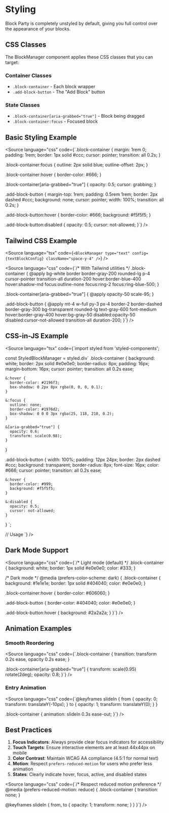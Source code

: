 
<Meta title="Styling" />

# Styling

Block Party is completely unstyled by default, giving you full control over the appearance of your blocks.

## CSS Classes

The BlockManager component applies these CSS classes that you can target:

### Container Classes

- `.block-container` - Each block wrapper
- `.add-block-button` - The "Add Block" button

### State Classes

- `.block-container[aria-grabbed="true"]` - Block being dragged
- `.block-container:focus` - Focused block

## Basic Styling Example

<Source language="css" code={`.block-container {
  margin: 1rem 0;
  padding: 1rem;
  border: 1px solid #ccc;
  cursor: pointer;
  transition: all 0.2s;
}

.block-container:focus {
  outline: 2px solid blue;
  outline-offset: 2px;
}

.block-container:hover {
  border-color: #666;
}

.block-container[aria-grabbed="true"] {
  opacity: 0.5;
  cursor: grabbing;
}

.add-block-button {
  margin-top: 1rem;
  padding: 0.5rem 1rem;
  border: 2px dashed #ccc;
  background: none;
  cursor: pointer;
  width: 100%;
  transition: all 0.2s;
}

.add-block-button:hover {
  border-color: #666;
  background: #f5f5f5;
}

.add-block-button:disabled {
  opacity: 0.5;
  cursor: not-allowed;
}`} />

## Tailwind CSS Example

<Source language="tsx" code={`<BlockManager
  type="text"
  config={textBlockConfig}
  className="space-y-4"
/>`} />

<Source language="css" code={`/* With Tailwind utilities */
.block-container {
  @apply bg-white border border-gray-200 rounded-lg p-4 
         cursor-pointer transition-all duration-200
         hover:border-blue-400 hover:shadow-md
         focus:outline-none focus:ring-2 focus:ring-blue-500;
}

.block-container[aria-grabbed="true"] {
  @apply opacity-50 scale-95;
}

.add-block-button {
  @apply mt-4 w-full py-3 px-4 
         border-2 border-dashed border-gray-300 
         bg-transparent rounded-lg
         text-gray-600 font-medium
         hover:border-gray-400 hover:bg-gray-50
         disabled:opacity-50 disabled:cursor-not-allowed
         transition-all duration-200;
}`} />

## CSS-in-JS Example

<Source language="tsx" code={`import styled from 'styled-components';

const StyledBlockManager = styled.div\`
  .block-container {
    background: white;
    border: 2px solid #e0e0e0;
    border-radius: 8px;
    padding: 16px;
    margin-bottom: 16px;
    cursor: pointer;
    transition: all 0.2s ease;

    &:hover {
      border-color: #2196f3;
      box-shadow: 0 2px 8px rgba(0, 0, 0, 0.1);
    }

    &:focus {
      outline: none;
      border-color: #1976d2;
      box-shadow: 0 0 0 3px rgba(25, 118, 210, 0.2);
    }

    &[aria-grabbed="true"] {
      opacity: 0.6;
      transform: scale(0.98);
    }
  }

  .add-block-button {
    width: 100%;
    padding: 12px 24px;
    border: 2px dashed #ccc;
    background: transparent;
    border-radius: 8px;
    font-size: 16px;
    color: #666;
    cursor: pointer;
    transition: all 0.2s ease;

    &:hover {
      border-color: #999;
      background: #f5f5f5;
    }

    &:disabled {
      opacity: 0.5;
      cursor: not-allowed;
    }
  }
\`;

// Usage
<StyledBlockManager>
  <BlockManager type="text" config={textBlockConfig} />
</StyledBlockManager>`} />

## Dark Mode Support

<Source language="css" code={`/* Light mode (default) */
.block-container {
  background: white;
  border: 1px solid #e0e0e0;
  color: #333;
}

/* Dark mode */
@media (prefers-color-scheme: dark) {
  .block-container {
    background: #1e1e1e;
    border: 1px solid #404040;
    color: #e0e0e0;
  }
  
  .block-container:hover {
    border-color: #606060;
  }
  
  .add-block-button {
    border-color: #404040;
    color: #e0e0e0;
  }
  
  .add-block-button:hover {
    background: #2a2a2a;
  }
}`} />

## Animation Examples

### Smooth Reordering

<Source language="css" code={`.block-container {
  transition: transform 0.2s ease, opacity 0.2s ease;
}

.block-container[aria-grabbed="true"] {
  transform: scale(0.95) rotate(2deg);
  opacity: 0.8;
}`} />

### Entry Animation

<Source language="css" code={`@keyframes slideIn {
  from {
    opacity: 0;
    transform: translateY(-10px);
  }
  to {
    opacity: 1;
    transform: translateY(0);
  }
}

.block-container {
  animation: slideIn 0.3s ease-out;
}`} />

## Best Practices

1. **Focus Indicators**: Always provide clear focus indicators for accessibility
2. **Touch Targets**: Ensure interactive elements are at least 44x44px on mobile
3. **Color Contrast**: Maintain WCAG AA compliance (4.5:1 for normal text)
4. **Motion**: Respect `prefers-reduced-motion` for users who prefer less animation
5. **States**: Clearly indicate hover, focus, active, and disabled states

<Source language="css" code={`/* Respect reduced motion preference */
@media (prefers-reduced-motion: reduce) {
  .block-container {
    transition: none;
  }
  
  @keyframes slideIn {
    from, to {
      opacity: 1;
      transform: none;
    }
  }
}`} />